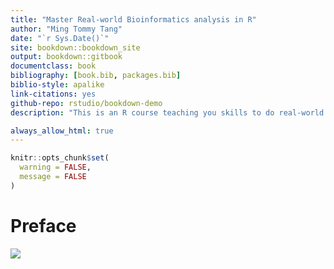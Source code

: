 ```yaml
--- 
title: "Master Real-world Bioinformatics analysis in R"
author: "Ming Tommy Tang"
date: "`r Sys.Date()`"
site: bookdown::bookdown_site
output: bookdown::gitbook
documentclass: book
bibliography: [book.bib, packages.bib]
biblio-style: apalike
link-citations: yes
github-repo: rstudio/bookdown-demo
description: "This is an R course teaching you skills to do real-world bioinformatics"

always_allow_html: true
---
```


```r
knitr::opts_chunk$set(
  warning = FALSE,
  message = FALSE
)
```


# Preface

![](images/bookcover.png)

